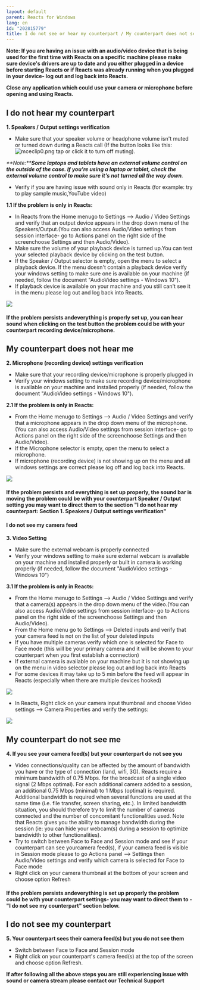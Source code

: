```yaml
---
layout: default
parent: Reacts for Windows
lang: en
id: "202815779"
title: I do not see or hear my counterpart / My counterpart does not see or hear me
---
```

**Note: If you are having an issue with an audio/video device that is being used for the first time with Reacts on a specific machine please make sure device's drivers are up to date and you either plugged in a device before starting Reacts or if Reacts was already running when you plugged in your device- log out and log back into Reacts.**

**Close any application which could use your camera or microphone before opening and using Reacts.**

**I do not hear my counterpart**
--------------------------------

**1\. Speakers / Output settings verification**

*   Make sure that your speaker volume or headphone volume isn't muted or turned down during a Reacts call (If the button looks like this: ![mceclip0.png](@assets/attachments/8368309161373.png) tap or click it to turn off muting).

_**Note:****Some laptops and tablets have an external volume control on the outside of the case. If you're using a laptop or tablet, check the external volume control to make sure it's not turned all the way down**._

*   Verify if you are having issue with sound only in Reacts (for example: try to play sample music,YouTube video)

**1.1 If the problem is only in Reacts:**

*   In Reacts from the Home menugo to Settings --> Audio / Video Settings and verify that an output device appears in the drop down menu of the Speakers/Output.(You can also access Audio/Video settings from session interface- go to Actions panel on the right side of the screenchoose Settings and then Audio/Video).
*   Make sure the volume of your playback device is turned up.You can test your selected playback device by clicking on the test button.
*   If the Speaker / Output selector is empty, open the menu to select a playback device. If the menu doesn't contain a playback device verify your windows setting to make sure one is available on your machine (if needed, follow the document "AudioVideo settings - Windows 10").
*   If playback device is available on your machine and you still can't see it in the menu please log out and log back into Reacts.

![](@assets/attachments/Audio_Video_settings_speakers.png)

#### If the problem persists andeverything is properly set up, you can hear sound when clicking on the test button the problem could be with your counterpart recording device/microphone.

**My counterpart does not hear me**
-----------------------------------

**2\. Microphone (recording device) settings verification**

*   Make sure that your recording device/microphone is properly plugged in
*   Verify your windows setting to make sure recording device/microphone is available on your machine and installed properly (if needed, follow the document "AudioVideo settings - Windows 10").

**2.1 If the problem is only in Reacts:**

*   From the Home menugo to Settings --> Audio / Video Settings and verify that a microphone appears in the drop down menu of the microphone.(You can also access Audio/Video settings from session interface- go to Actions panel on the right side of the screenchoose Settings and then Audio/Video).
*   If the Microphone selector is empty, open the menu to select a microphone.
*   If microphone (recording device) is not showing up on the menu and all windows settings are correct please log off and log back into Reacts.

![](@assets/attachments/Audio_Video_settings_mic.png)

#### If the problem persists and everything is set up properly, the sound bar is moving the problem could be with your counterpart Speaker / Output setting you may want to direct them to the section "I do not hear my counterpart: Section 1. Speakers / Output settings verification"  

#### **I do not see my camera feed**

**3\. Video Setting**

*   Make sure the external webcam is properly connected
*   Verify your windows setting to make sure external webcam is available on your machine and installed properly or built in camera is working properly (if needed, follow the document "AudioVideo settings - Windows 10")

**3.1 If the problem is only in Reacts:**

*   From the Home menugo to Settings --> Audio / Video Settings and verify that a camera(s) appears in the drop down menu of the video.(You can also access Audio/Video settings from session interface- go to Actions panel on the right side of the screenchoose Settings and then Audio/Video).
*   From the Home menu go to Settings --> Deleted inputs and verify that your camera feed is not on the list of your deleted inputs
*   If you have multiple cameras verify which one is selected for Face to Face mode (this will be your primary camera and it will be shown to your counterpart when you first establish a connection)
*   If external camera is available on your machine but it is not showing up on the menu in video selector please log out and log back into Reacts
*   For some devices it may take up to 5 min before the feed will appear in Reacts (especially when there are multiple devices hooked)

![](@assets/attachments/Audio_Video_settings_video.png)

*   In Reacts, Right click on your camera input thumbnail and choose Video settings --> Camera Properties and verify the settings:

![](@assets/attachments/camera_properties.png)

**My counterpart do not see me**
--------------------------------

**4. If you see your camera feed(s) but your counterpart do not see you**

*   Video connections/quality can be affected by the amount of bandwidth you have or the type of connection (land, wifi, 3G). Reacts require a minimum bandwidth of 0.75 Mbps. for the broadcast of a single video signal (2 Mbps optimal). For each additional camera added to a session, an additional 0.75 Mbps (minimal) to 1 Mbps (optimal) is required. Additional bandwidth is required when several functions are used at the same time (i.e. file transfer, screen sharing, etc.). In limited bandwidth situation, you should therefore try to limit the number of cameras connected and the number of concomitant functionalities used. Note that Reacts gives you the ability to manage bandwidth during the session (ie: you can hide your webcam(s) during a session to optimize bandwidth to other functionalities).
*   Try to switch between Face to Face and Session mode and see if your counterpart can see yourcamera feed(s), if your camera feed is visible in Session mode please to go Actions panel --> Settings then Audio/Video settings and verify which camera is selected for Face to Face mode
*   Right click on your camera thumbnail at the bottom of your screen and choose option Refresh

#### If the problem persists andeverything is set up properly the problem could be with your counterpart settings- you may want to direct them to -"I do not see my counterpart" section below.

**I do not see my counterpart**
-------------------------------

**5\. Your counterpart sees their camera feed(s) but you do not see them**

*   Switch between Face to Face and Session mode
*   Right click on your counterpart's camera feed(s) at the top of the screen and choose option Refresh.

**If after following all the above steps you are still experiencing issue with sound or camera stream please contact our Technical Support**


